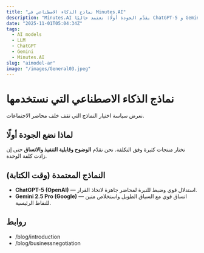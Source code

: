 ```yaml
---
title: "نماذج الذكاء الاصطناعي في Minutes.AI"
description: "Minutes.AI يقدّم الجودة أولًا: نعتمد حاليًا ChatGPT-5 و Gemini 2.5 Pro."
date: "2025-11-01T05:04:34Z"
tags:
  - AI models
  - LLM
  - ChatGPT
  - Gemini
  - Minutes.AI
slug: "aimodel-ar"
image: "/images/General03.jpeg"
---
```


# نماذج الذكاء الاصطناعي التي نستخدمها

نعرض سياسة اختيار النماذج التي تقف خلف محاضر الاجتماعات.

## لماذا نضع الجودة أولًا
تختار منتجات كثيرة وفق التكلفة. نحن نقدّم **الوضوح وقابلية التنفيذ والاتساق** حتى إن زادت كلفة الوحدة.

## النماذج المعتمدة (وقت الكتابة)
- **ChatGPT-5 (OpenAI)** — استدلال قوي وضبط للنبرة لمحاضر جاهزة لاتخاذ القرار.
- **Gemini 2.5 Pro (Google)** — اتساق قوي مع السياق الطويل واستخلاص متين للنقاط الرئيسية.

## روابط
- /blog/introduction
- /blog/businessnegotiation
